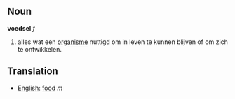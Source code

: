 ==Noun==
'''voedsel''' ''f''
# alles wat een [[organisme]] nuttigd om in leven te kunnen blijven of om zich te ontwikkelen.

==Translation==
*[[English]]: [[food]] ''m''